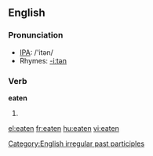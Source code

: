 ==English==

===Pronunciation===
*[[w:IPA|IPA]]: /'itən/
*Rhymes: [[Rhymes:English:-iːtən|-iːtən]]

===Verb===
'''eaten'''
#{{past participle of|''[[eat]]''}}

[[Category:English irregular past participles]]

[[el:eaten]]
[[fr:eaten]]
[[hu:eaten]]
[[vi:eaten]]